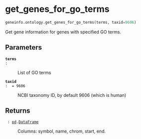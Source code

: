 # get_genes_for_go_terms { #geneinfo.ontology.get_genes_for_go_terms }

```python
geneinfo.ontology.get_genes_for_go_terms(terms, taxid=9606)
```

Get gene information for genes with specified GO terms.

## Parameters {.doc-section .doc-section-parameters}

<code>[**terms**]{.parameter-name} [:]{.parameter-annotation-sep} []{.parameter-annotation}</code>

:   List of GO terms

<code>[**taxid**]{.parameter-name} [:]{.parameter-annotation-sep} []{.parameter-annotation} [ = ]{.parameter-default-sep} [9606]{.parameter-default}</code>

:   NCBI taxonomy ID, by default 9606 (which is human)

## Returns {.doc-section .doc-section-returns}

<code>[]{.parameter-name} [:]{.parameter-annotation-sep} [[pd](`pandas`).[DataFrame](`pandas.DataFrame`)]{.parameter-annotation}</code>

:   Columns: symbol, name, chrom, start, end.